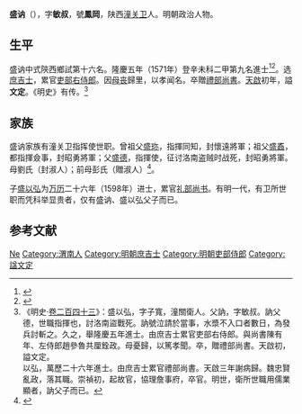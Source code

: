 {{明清人物信息框
| 姓名 = 盛訥
| 原名 =
| 圖片名稱= 
| 圖片大小 =
| 圖片說明 = 
| 最高職務 = 吏部右侍郎
| 國家 = 大明 
| 爵位 =
| 籍貫 = 直隸定遠縣<br>陕西[[潼关卫|潼关卫]]籍
| 族裔 = 
| 字號 = 字敏叔，號鳳岡
| 諡號 =
| 出生日期 = 生年不詳
| 出生地點 = 
| 逝世日期 = 萬曆二十三年（1595年）
| 逝世地點 =
| 墓葬 =
| 配偶 = 
| 親屬 = 子 [[盛以弘|盛以弘]]
| 出身 =
* 隆慶五年辛未科進士出身
| 經歷 =
| 著作 =  
}}
'''盛讷'''（{{bd|？||1595年||Sheng盛}}），字'''敏叔'''，號'''鳳岡'''，陕西[[潼关卫|潼关卫]]人。明朝政治人物。

== 生平 ==
盛讷中式陝西鄉試第十六名。隆慶五年（1571年）登辛未科二甲第九名進士<ref>{{Cite book|title=《皇明贡举考》卷五|last=（明）[[张朝瑞|张朝瑞]]|first=|publisher=《续修四库全书》史部第828册|year=|isbn=|location=|pages=}}</ref><ref>{{Cite book|title=贡举志五种 上|last=鲁小俊，江俊伟著|first=|publisher=武汉：武汉大学出版社|year=2009|isbn=978-7-307-07043-1|location=|pages=}}</ref>。选[[庶吉士|庶吉士]]，累官[[吏部右侍郎|吏部右侍郎]]。因[[丁忧|母丧]]歸里，以孝闻名。卒贈[[禮部尚書|禮部尚書]]。[[天啟|天啟]]初年，謚'''文定'''。《明史》有传。<ref>《明史·[[s:明史/卷243|卷二百四十三]]》：盛以弘，字子寬，潼關衛人。父訥，字敏叔。訥父德，世職指揮也，討洛南盜戰死。訥號泣請於當事，水漿不入口者數日，為發兵討斬之。久之，舉隆慶五年進士。由庶吉士累官吏部右侍郎。與尚書陳有年、左侍郎趙參魯共厘銓政。母憂歸，以篤孝聞。卒，贈禮部尚書。天啟初，謚文定。<br>以弘，萬歷二十六年進士。由庶吉士累官禮部尚書。天啟三年謝病歸。魏忠賢亂政，落其職。崇禎初，起故官，協理詹事府，卒官。明世，衛所世職用儒業顯者，訥父子而已。</ref>

==家族==
盛讷家族有潼关卫指挥使世职。曾祖父[[盛珎|盛珎]]，指揮同知，封懷遠將軍；祖父[[盛鼒|盛鼒]]，都指揮僉事，封昭勇將軍；父[[盛德|盛德]]，指揮使，征讨洛南盗贼时战死，封昭勇將軍。母劉氏（封淑人）；前母彭氏（贈淑人）<ref>{{Cite book|title=天一阁藏明代科举录选刊 登科录 点校本|last=龚延明主编|first=|publisher=宁波出版社|year=2016|isbn=978-7-5526-2320-8|location=宁波|pages=|quote=《天一閣藏明代科舉錄選刊.登科錄》之《隆慶五年辛未科登科錄》}}</ref>。

子[[盛以弘|盛以弘]]为[[万历|万历]]二十六年（1598年）进士，累官[[礼部尚书|礼部尚书]]。有明一代，有卫所世职而凭科举显贵者，仅有盛讷、盛以弘父子而已。

==参考文献==
{{reflist}}

{{隆慶五年辛未科殿試金榜}}

{{Authority control}}

{{DEFAULTSORT:Sheng盛}}
[[Category:盛姓|Ne]]
[[Category:渭南人|Category:渭南人]]
[[Category:明朝庶吉士|Category:明朝庶吉士]]
[[Category:明朝吏部侍郎|Category:明朝吏部侍郎]]
[[Category:諡文定|Category:諡文定]]